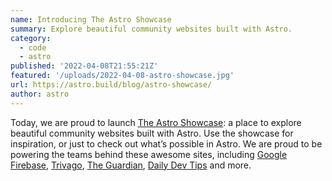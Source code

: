 ```yaml
---
name: Introducing The Astro Showcase
summary: Explore beautiful community websites built with Astro.
category:
  - code
  - astro
published: '2022-04-08T21:55:21Z'
featured: '/uploads/2022-04-08-astro-showcase.jpg'
url: https://astro.build/blog/astro-showcase/
author: astro
---
```



Today, we are proud to launch [The Astro Showcase](https://astro.build/showcase): a place to explore beautiful community websites built with Astro. Use the showcase for inspiration, or just to check out what’s possible in Astro. We are proud to be powering the teams behind these awesome sites, including [Google Firebase](https://firebase.blog/), [Trivago](https://tech.trivago.com/), [The Guardian](https://developers.theguardian.com/), [Daily Dev Tips](https://daily-dev-tips.com/) and more.

<ArticlePhoto src="2022-04-08-astro-showcase-screenshot" />